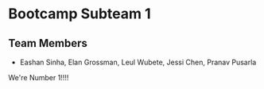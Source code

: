 =Bootcamp Subteam 1 =

== Team Members ==
* Eashan Sinha, Elan Grossman, Leul Wubete, Jessi Chen, Pranav Pusarla 
We're Number 1!!!!
